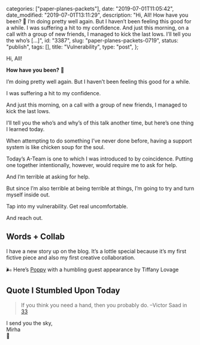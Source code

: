 
  categories: ["paper-planes-packets"],
  date: "2019-07-01T11:05:42",
  date_modified: "2019-07-01T13:11:29",
  description:
    "Hi, All! How have you been? 🌈 I’m doing pretty well again. But I haven’t been feeling this good for a while. I was suffering a hit to my confidence. And just this morning, on a call with a group of new friends, I managed to kick the last lows. I’ll tell you the who’s […]",
  id: "3387",
  slug: "paper-planes-packets-0719",
  status: "publish",
  tags: [],
  title: "Vulnerability",
  type: "post",
};


Hi, All!

**How have you been?** 🌈

I’m doing pretty well again. But I haven’t been feeling this good for a while.

I was suffering a hit to my confidence.

And just this morning, on a call with a group of new friends, I managed to kick the last lows.

I’ll tell you the who’s and why’s of this talk another time, but here’s one thing I learned today.

When attempting to do something I’ve never done before, having a support system is like chicken soup for the soul.

Today’s A-Team is one to which I was introduced to by coincidence. Putting one together intentionally, however, would require me to ask for help.

And I’m terrible at asking for help.

But since I’m also terrible at being terrible at things, I’m going to try and turn myself inside out.

Tap into my vulnerability. Get real uncomfortable.

And reach out.

## Words + Collab

I have a new story up on the blog. It’s a lottle special because it’s my first fictive piece and also my first creative collaboration.

🌬 Here’s [Poppy](/posts/poppy/) with a humbling guest appearance by Tiffany Lovage

## Quote I Stumbled Upon Today

> If you think you need a hand, then you probably do. –Victor Saad in [33](http://victorsaad.com/33-lessons/)

I send you the sky,\
Mirha\
🐞
